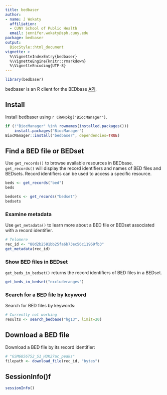 ```yaml
---
title: bedbaser
author:
- name: J Wokaty
  affiliation: 
  - CUNY School of Public Health
  email: jennifer.wokaty@sph.cuny.edu
package: bedbaser
output: 
  BiocStyle::html_document
vignette: >
  %\VignetteIndexEntry{bedbaser}
  %\VignetteEngine{knitr::rmarkdown}
  %\VignetteEncoding{UTF-8}  
---
```


```r
library(bedbaser)
```

bedbaser is an R client for the BEDbase [API](https://api.bedbase.org).

## Install

Install bedbaser using `r CRANpkg("BiocManager")`.

```r
if (!"BiocManager" %in% rownames(installed.packages()))
    install.packages("BiocManager")
BiocManager::install("bedbaser", dependencies=TRUE)
```
## Find a BED file or BEDset

Use `get_records()` to browse available resources in BEDbase. `get_records()`
will display the record identifiers and names of BED files and BEDsets.
Record identifiers can be used to access a specific resource.

```r
beds <- get_records("bed")
beds

bedsets <- get_records("bedset")
bedsets
```

### Examine metadata

Use `get_metadata()` to learn more about a BED file or BEDset associated with
a record identifier.

```r
# Telomere
rec_id <- "80d2b2581bb25fa6b73ec56c11969fb3"
get_metadata(rec_id)
```

### Show BED files in BEDset

`get_beds_in_bedset()` returns the record identifiers of BED files in a
BEDset. 

```r
get_beds_in_bedset("excluderanges")
```

### Search for a BED file by keyword

Search for BED files by keywords:

```r
# Currently not working
results <- search_bedbase("hg13", limit=20)
```

## Download a BED file

Download a BED file by its record identifier:

```r
# "GSM6856752_S1_H3K27ac_peaks"
filepath <- download_file(rec_id, "bytes")
```

## SessionInfo()f

```r
sessionInfo()
```   
